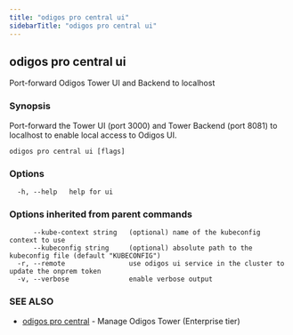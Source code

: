 ```yaml
---
title: "odigos pro central ui"
sidebarTitle: "odigos pro central ui"
---
```

## odigos pro central ui

Port-forward Odigos Tower UI and Backend to localhost

### Synopsis

Port-forward the Tower UI (port 3000) and Tower Backend (port 8081) to localhost to enable local access to Odigos UI.

```
odigos pro central ui [flags]
```

### Options

```
  -h, --help   help for ui
```

### Options inherited from parent commands

```
      --kube-context string   (optional) name of the kubeconfig context to use
      --kubeconfig string     (optional) absolute path to the kubeconfig file (default "KUBECONFIG")
  -r, --remote                use odigos ui service in the cluster to update the onprem token
  -v, --verbose               enable verbose output
```

### SEE ALSO

* [odigos pro central](/cli/odigos_pro_central)	 - Manage Odigos Tower (Enterprise tier)
